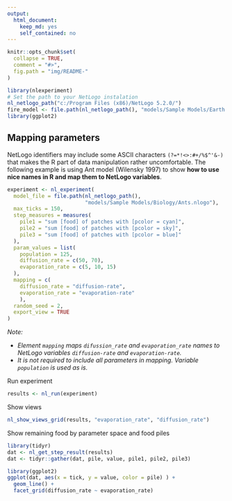 ```yaml
---
output: 
  html_document: 
    keep_md: yes
    self_contained: no
---
```


```r
knitr::opts_chunk$set(
  collapse = TRUE,
  comment = "#>",
  fig.path = "img/README-"
)
```


```r
library(nlexperiment)
# Set the path to your NetLogo instalation
nl_netlogo_path("c:/Program Files (x86)/NetLogo 5.2.0/") 
fire_model <- file.path(nl_netlogo_path(), "models/Sample Models/Earth Science/Fire.nlogo")
library(ggplot2)
```


## Mapping parameters
NetLogo identifiers may include some ASCII characters `(?=*!<>:#+/%$^'&-)`
that makes the R part of data manipulation rather uncomfortable. 
The following example is using Ant model (Wilensky 1997) to show 
**how to use nice names in R and map them to NetLogo variables**.

```r
experiment <- nl_experiment(
  model_file = file.path(nl_netlogo_path(), 
                         "models/Sample Models/Biology/Ants.nlogo"), 
  max_ticks = 150,
  step_measures = measures(
    pile1 = "sum [food] of patches with [pcolor = cyan]",  
    pile2 = "sum [food] of patches with [pcolor = sky]",  
    pile3 = "sum [food] of patches with [pcolor = blue]"  
  ),
  param_values = list(
    population = 125,
    diffusion_rate = c(50, 70),
    evaporation_rate = c(5, 10, 15)
  ),
  mapping = c(
    diffusion_rate = "diffusion-rate",
    evaporation_rate = "evaporation-rate"
    ),
  random_seed = 2,
  export_view = TRUE
)

```

_Note:_

* _Element `mapping` maps `difussion_rate` and `evaporation_rate` names to NetLogo variables `diffusion-rate` and `evaporation-rate`._
* _It is not required to include all parameters in mapping. Variable `population` 
is used as is._


Run experiment
```r
results <- nl_run(experiment)
```

Show views
```r
nl_show_views_grid(results, "evaporation_rate", "diffusion_rate")
```

Show remaining food by parameter space and food piles
```r
library(tidyr)
dat <- nl_get_step_result(results)
dat <- tidyr::gather(dat, pile, value, pile1, pile2, pile3)

library(ggplot2)
ggplot(dat, aes(x = tick, y = value, color = pile) ) +
  geom_line() +
  facet_grid(diffusion_rate ~ evaporation_rate)
```

